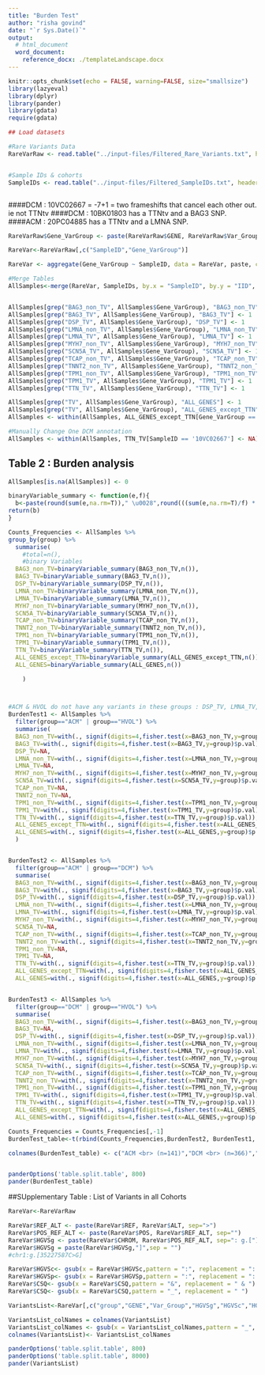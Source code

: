 ```yaml
---
title: "Burden Test"
author: "risha govind"
date: "`r Sys.Date()`"
output:
  # html_document
  word_document:
    reference_docx: ./templateLandscape.docx
---
```


```r
knitr::opts_chunk$set(echo = FALSE, warning=FALSE, size="smallsize")
library(lazyeval)
library(dplyr)
library(pander)
library(gdata)
require(gdata)

```


```r
## Load datasets

#Rare Variants Data
RareVarRaw <- read.table("../input-files/Filtered_Rare_Variants.txt", header=T) 


#Sample IDs & cohorts
SampleIDs <- read.table("../input-files/Filtered_SampleIDs.txt", header=T) 



```

####DCM : 10VC02667 = -7+1 = two frameshifts that cancel each other out.  ie not TTNtv
####DCM : 10BK01803 has a TTNtv and a BAG3 SNP. 
####ACM : 20PC04885 has a TTNtv and a LMNA SNP. 


```r

RareVarRaw$Gene_VarGroup <- paste(RareVarRaw$GENE, RareVarRaw$Var_Group, sep="_")

RareVar<-RareVarRaw[,c("SampleID","Gene_VarGroup")]

RareVar <- aggregate(Gene_VarGroup ~ SampleID, data = RareVar, paste, collapse = ",")

#Merge Tables
AllSamples<-merge(RareVar, SampleIDs, by.x = "SampleID", by.y = "IID", all = TRUE) 


AllSamples[grep("BAG3_non_TV", AllSamples$Gene_VarGroup), "BAG3_non_TV"] <- 1
AllSamples[grep("BAG3_TV", AllSamples$Gene_VarGroup), "BAG3_TV"] <- 1
AllSamples[grep("DSP_TV", AllSamples$Gene_VarGroup), "DSP_TV"] <- 1
AllSamples[grep("LMNA_non_TV", AllSamples$Gene_VarGroup), "LMNA_non_TV"] <- 1
AllSamples[grep("LMNA_TV", AllSamples$Gene_VarGroup), "LMNA_TV"] <- 1
AllSamples[grep("MYH7_non_TV", AllSamples$Gene_VarGroup), "MYH7_non_TV"] <- 1
AllSamples[grep("SCN5A_TV", AllSamples$Gene_VarGroup), "SCN5A_TV"] <- 1
AllSamples[grep("TCAP_non_TV", AllSamples$Gene_VarGroup), "TCAP_non_TV"] <- 1
AllSamples[grep("TNNT2_non_TV", AllSamples$Gene_VarGroup), "TNNT2_non_TV"] <- 1
AllSamples[grep("TPM1_non_TV", AllSamples$Gene_VarGroup), "TPM1_non_TV"] <- 1
AllSamples[grep("TPM1_TV", AllSamples$Gene_VarGroup), "TPM1_TV"] <- 1
AllSamples[grep("TTN_TV", AllSamples$Gene_VarGroup), "TTN_TV"] <- 1

AllSamples[grep("TV", AllSamples$Gene_VarGroup), "ALL_GENES"] <- 1
AllSamples[grep("TV", AllSamples$Gene_VarGroup), "ALL_GENES_except_TTN"] <- 1
AllSamples <- within(AllSamples, ALL_GENES_except_TTN[Gene_VarGroup == 'TTN_TV'] <- NA)

#Manually Change One DCM annotation
AllSamples <- within(AllSamples, TTN_TV[SampleID == '10VC02667'] <- NA)

```

## Table 2 : Burden analysis 
```r

AllSamples[is.na(AllSamples)] <- 0

binaryVariable_summary <- function(e,f){
  b<-paste(round(sum(e,na.rm=T))," \u0028",round(((sum(e,na.rm=T)/f) * 100), digits=1),"\u0025\u0029", sep="")
return(b)
}

Counts_Frequencies <- AllSamples %>%
group_by(group) %>%
  summarise(
    #total=n(),
    #binary Variables
  BAG3_non_TV=binaryVariable_summary(BAG3_non_TV,n()),
  BAG3_TV=binaryVariable_summary(BAG3_TV,n()),
  DSP_TV=binaryVariable_summary(DSP_TV,n()),
  LMNA_non_TV=binaryVariable_summary(LMNA_non_TV,n()),
  LMNA_TV=binaryVariable_summary(LMNA_TV,n()),
  MYH7_non_TV=binaryVariable_summary(MYH7_non_TV,n()),
  SCN5A_TV=binaryVariable_summary(SCN5A_TV,n()),
  TCAP_non_TV=binaryVariable_summary(TCAP_non_TV,n()),
  TNNT2_non_TV=binaryVariable_summary(TNNT2_non_TV,n()),
  TPM1_non_TV=binaryVariable_summary(TPM1_non_TV,n()),
  TPM1_TV=binaryVariable_summary(TPM1_TV,n()),
  TTN_TV=binaryVariable_summary(TTN_TV,n()),
  ALL_GENES_except_TTN=binaryVariable_summary(ALL_GENES_except_TTN,n()),
  ALL_GENES=binaryVariable_summary(ALL_GENES,n())

    ) 



#ACM & HVOL do not have any variants in these groups : DSP_TV, LMNA_TV, TCAP_non_TV, TNNT2_non_TV . So burden test result is NA
BurdenTest1 <- AllSamples %>%
  filter(group=="ACM" | group=="HVOL") %>%
  summarise(
  BAG3_non_TV=with(., signif(digits=4,fisher.test(x=BAG3_non_TV,y=group)$p.val)),
  BAG3_TV=with(., signif(digits=4,fisher.test(x=BAG3_TV,y=group)$p.val)),
  DSP_TV=NA,
  LMNA_non_TV=with(., signif(digits=4,fisher.test(x=LMNA_non_TV,y=group)$p.val)),
  LMNA_TV=NA,
  MYH7_non_TV=with(., signif(digits=4,fisher.test(x=MYH7_non_TV,y=group)$p.val)),
  SCN5A_TV=with(., signif(digits=4,fisher.test(x=SCN5A_TV,y=group)$p.val)),
  TCAP_non_TV=NA,
  TNNT2_non_TV=NA,
  TPM1_non_TV=with(., signif(digits=4,fisher.test(x=TPM1_non_TV,y=group)$p.val)),
  TPM1_TV=with(., signif(digits=4,fisher.test(x=TPM1_TV,y=group)$p.val)),
  TTN_TV=with(., signif(digits=4,fisher.test(x=TTN_TV,y=group)$p.val)),
  ALL_GENES_except_TTN=with(., signif(digits=4,fisher.test(x=ALL_GENES_except_TTN,y=group)$p.val)),
  ALL_GENES=with(., signif(digits=4,fisher.test(x=ALL_GENES,y=group)$p.val))
  )


BurdenTest2 <- AllSamples %>%
  filter(group=="ACM" | group=="DCM") %>%
  summarise(
  BAG3_non_TV=with(., signif(digits=4,fisher.test(x=BAG3_non_TV,y=group)$p.val)),
  BAG3_TV=with(., signif(digits=4,fisher.test(x=BAG3_TV,y=group)$p.val)),
  DSP_TV=with(., signif(digits=4,fisher.test(x=DSP_TV,y=group)$p.val)), 
  LMNA_non_TV=with(., signif(digits=4,fisher.test(x=LMNA_non_TV,y=group)$p.val)),
  LMNA_TV=with(., signif(digits=4,fisher.test(x=LMNA_TV,y=group)$p.val)), 
  MYH7_non_TV=with(., signif(digits=4,fisher.test(x=MYH7_non_TV,y=group)$p.val)),
  SCN5A_TV=NA,
  TCAP_non_TV=with(., signif(digits=4,fisher.test(x=TCAP_non_TV,y=group)$p.val)), 
  TNNT2_non_TV=with(., signif(digits=4,fisher.test(x=TNNT2_non_TV,y=group)$p.val)), 
  TPM1_non_TV=NA,
  TPM1_TV=NA,
  TTN_TV=with(., signif(digits=4,fisher.test(x=TTN_TV,y=group)$p.val)),
  ALL_GENES_except_TTN=with(., signif(digits=4,fisher.test(x=ALL_GENES_except_TTN,y=group)$p.val)),
  ALL_GENES=with(., signif(digits=4,fisher.test(x=ALL_GENES,y=group)$p.val))  )


BurdenTest3 <- AllSamples %>%
  filter(group=="DCM" | group=="HVOL") %>%
  summarise(
  BAG3_non_TV=with(., signif(digits=4,fisher.test(x=BAG3_non_TV,y=group)$p.val)),
  BAG3_TV=NA, 
  DSP_TV=with(., signif(digits=4,fisher.test(x=DSP_TV,y=group)$p.val)), 
  LMNA_non_TV=with(., signif(digits=4,fisher.test(x=LMNA_non_TV,y=group)$p.val)),
  LMNA_TV=with(., signif(digits=4,fisher.test(x=LMNA_TV,y=group)$p.val)), 
  MYH7_non_TV=with(., signif(digits=4,fisher.test(x=MYH7_non_TV,y=group)$p.val)),
  SCN5A_TV=with(., signif(digits=4,fisher.test(x=SCN5A_TV,y=group)$p.val)),
  TCAP_non_TV=with(., signif(digits=4,fisher.test(x=TCAP_non_TV,y=group)$p.val)), 
  TNNT2_non_TV=with(., signif(digits=4,fisher.test(x=TNNT2_non_TV,y=group)$p.val)), 
  TPM1_non_TV=with(., signif(digits=4,fisher.test(x=TPM1_non_TV,y=group)$p.val)),
  TPM1_TV=with(., signif(digits=4,fisher.test(x=TPM1_TV,y=group)$p.val)),
  TTN_TV=with(., signif(digits=4,fisher.test(x=TTN_TV,y=group)$p.val)),
  ALL_GENES_except_TTN=with(., signif(digits=4,fisher.test(x=ALL_GENES_except_TTN,y=group)$p.val)),
  ALL_GENES=with(., signif(digits=4,fisher.test(x=ALL_GENES,y=group)$p.val))  )

Counts_Frequencies = Counts_Frequencies[,-1]
BurdenTest_table<-t(rbind(Counts_Frequencies,BurdenTest2, BurdenTest1, BurdenTest3))

colnames(BurdenTest_table) <- c("ACM <br> (n=141)","DCM <br> (n=366)","HVOL <br> (n=445)","ACM vs DCM","ACM vs HVOL","DCM vs HVOL")


panderOptions('table.split.table', 800)
pander(BurdenTest_table)

```

##SUpplementary Table : List of Variants in all Cohorts
```r
RareVar<-RareVarRaw

RareVar$REF_ALT <- paste(RareVar$REF, RareVar$ALT, sep=">")
RareVar$POS_REF_ALT <- paste(RareVar$POS, RareVar$REF_ALT, sep="")
RareVar$HGVSg <- paste(RareVar$CHROM, RareVar$POS_REF_ALT, sep=": g.[")
RareVar$HGVSg = paste(RareVar$HGVSg,"]",sep = "")
#chr1:g.[35227587C>G]

RareVar$HGVSc<- gsub(x = RareVar$HGVSc,pattern = ":", replacement = ": ")
RareVar$HGVSp<- gsub(x = RareVar$HGVSp,pattern = ":", replacement = ": ")
RareVar$CSQ<- gsub(x = RareVar$CSQ,pattern = "&", replacement = " & ")
RareVar$CSQ<- gsub(x = RareVar$CSQ,pattern = "_", replacement = " ")

VariantsList<-RareVar[,c("group","GENE","Var_Group","HGVSg","HGVSc","HGVSp","CSQ","ExAC_AF","af_filter","af_filter_pop")]

VariantsList_colNames = colnames(VariantsList)
VariantsList_colNames <- gsub(x = VariantsList_colNames,pattern = "_", replacement = " ",fixed = TRUE)
colnames(VariantsList)<- VariantsList_colNames

panderOptions('table.split.table', 800)
panderOptions('table.split.table', 8000)
pander(VariantsList)
```